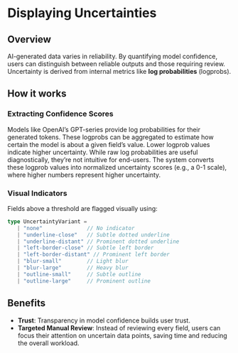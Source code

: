 # Displaying Uncertainties

## Overview

AI-generated data varies in reliability. By quantifying model confidence, users can distinguish between reliable outputs and those requiring review. Uncertainty is derived from internal metrics like **log probabilities** (logprobs).

## How it works

### Extracting Confidence Scores

Models like OpenAI’s GPT-series provide log probabilities for their generated tokens. These logprobs can be aggregated to estimate how certain the model is about a given field’s value. Lower logprob values indicate higher uncertainty.
While raw log probabilities are useful diagnostically, they’re not intuitive for end-users. The system converts these logprob values into normalized uncertainty scores (e.g., a 0-1 scale), where higher numbers represent higher uncertainty. 

### Visual Indicators

Fields above a threshold are flagged visually using:

```typescript
type UncertaintyVariant =
   | "none"              // No indicator
   | "underline-close"   // Subtle dotted underline
   | "underline-distant" // Prominent dotted underline
   | "left-border-close" // Subtle left border
   | "left-border-distant" // Prominent left border
   | "blur-small"        // Light blur
   | "blur-large"        // Heavy blur
   | "outline-small"     // Subtle outline
   | "outline-large"     // Prominent outline
```
## Benefits

- **Trust**: Transparency in model confidence builds user trust.
- **Targeted Manual Review**: Instead of reviewing every field, users can focus their attention on uncertain data points, saving time and reducing the overall workload.


